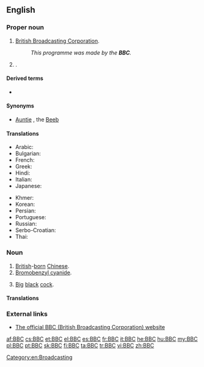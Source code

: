 {{also|ВВС}}
==English==
{{wikipedia|dab=BBC (disambiguation)|BBC}}

===Proper noun===
{{en-proper noun}}

# {{context|''usually preceded by'' "the"|lang=en}} [[British Broadcasting Corporation]].
#: ''This programme was made by the '''BBC'''.''
# {{w|Blades Business Crew}}.

====Derived terms====
* {{l|en|BBC English}}

====Synonyms====
* {{sense|British Broadcasting Corporation}} [[Auntie]] {{qualifier|nickname}}, the [[Beeb]] {{qualifier|nickname}}

====Translations====
{{trans-top|British Broadcasting Corporation}}
* Arabic: {{t|ar|بي بي سي|m|tr=bii bii sii}}
* Bulgarian: {{t|bg|Би Би Си|tr=Bi bi sí}}
* French: {{t+|fr|BBC|f}}
* Greek: {{t|el|Μπι Μπι Σι|tr=Bi Bi Si}}
* Hindi: {{t|hi|बीबीसी|tr=bībīsī}}
* Italian: {{t+|it|BBC|f}}
* Japanese: {{t|ja|ビー・ビー・シー|tr=bī bī shī}}
{{trans-mid}}
* Khmer: {{t|km|ប៊ីប៊ីស៊ី|tr=bii bii sii|sc=Khmr}}
* Korean: {{t|ko|비비시|sc=Hang}}
* Persian: {{t|fa|بی‌بی‌سی|sc=fa-Arab}}
* Portuguese: {{t+|pt|BBC|f}}
* Russian: {{t|ru|Би-би-си|f|tr=Bi-bi-sí}}
* Serbo-Croatian: {{t|sh|Би-би-си|m|tr=Bi-bi-si|sc=Cyrl}}
* Thai: {{t|th|บีบีซี|tr=bee-bee-see}}
{{trans-bottom}}

===Noun===
{{en-noun}}

# [[British]]-[[born]] [[Chinese]].
# [[bromobenzyl cyanide#English|Bromobenzyl cyanide]].
# {{context|slang|vulgar|lang=en}} [[big|Big]] [[black]] [[cock]].

====Translations====
{{trans-top|British-born Chinese}}
{{trans-mid}}
{{trans-bottom}}

===External links===
* [http://www.bbc.co.uk The official BBC (British Broadcasting Corporation) website]

[[Category:en:Broadcasting]]

[[af:BBC]]
[[cs:BBC]]
[[et:BBC]]
[[el:BBC]]
[[es:BBC]]
[[fr:BBC]]
[[it:BBC]]
[[he:BBC]]
[[hu:BBC]]
[[my:BBC]]
[[pl:BBC]]
[[pt:BBC]]
[[sk:BBC]]
[[fi:BBC]]
[[ta:BBC]]
[[tr:BBC]]
[[vi:BBC]]
[[zh:BBC]]